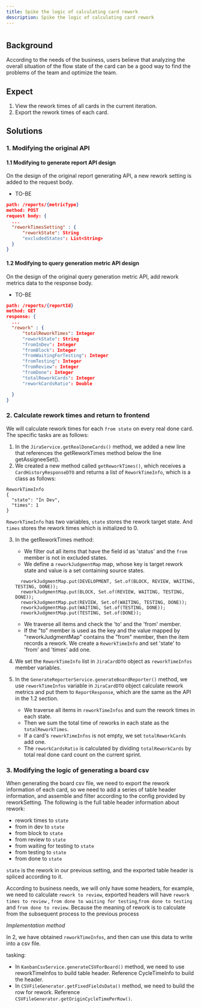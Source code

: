 ```yaml
---
title: Spike the logic of calculating card rework
description: Spike the logic of calculating card rework
---
```


#

## Background

According to the needs of the business, users believe that analyzing the overall situation of the flow state of the card can be a good way to find the problems of the team and optimize the team.

## Expect

 1. View the rework times of all cards in the current iteration. 
 2. Export the rework times of each card.

## Solutions

### 1. Modifying the original API

#### 1.1 Modifying to generate report API design
On the design of the original report generating API, a new rework setting is added to the request body.
- TO-BE
```json
path: /reports/{metricType}
method: POST
request body: {
  ...
  "reworkTimesSetting" : {
      "reworkState": String
      "excludedStates": List<String>
  }
}
```

#### 1.2 Modifying to query generation metric API design
On the design of the original query generation metric API,  add rework metrics data to the response body.
- TO-BE
```json
path: /reports/{reportId}
method: GET
response: {
  ...
  "rework" : {
      "totalReworkTimes": Integer
      "reworkState": String
      "fromInDev": Integer
      "fromBlock": Integer
      "fromWaitingForTesting": Integer
      "fromTesting": Integer
      "fromReview": Integer
      "fromDone": Integer
      "totalReworkCards": Integer
      "reworkCardsRatio": Double

  }
}
```

### 2. Calculate rework times and return to frontend

We will calculate rework times for each `from state` on every real done card. The specific tasks are as follows:

1. In the `JiraService.getRealDoneCards()` method, we added a new line that references the getReworkTimes method below the line getAssigneeSet().
2. We created a new method called `getReworkTimes()`, which receives a `CardHistoryResponseDTO` and returns a list of `ReworkTimeInfo`, which is a class as follows:

```
ReworkTimeInfo
{
  "state": "In Dev",
  "times": 1
}
```

`ReworkTimeInfo` has two variables, `state` stores the rework target state. And `times` stores the rework times which is initialized to 0.

3. In the getReworkTimes method:
    - We filter out all items that have the field id as 'status' and the `from` member is not in excluded states.
    - We define a `reworkJudgmentMap` map, whose key is target rework state and value is a set containing source states.
    
    ```
      reworkJudgmentMap.put(DEVELOPMENT, Set.of(BLOCK, REVIEW, WAITING, TESTING, DONE));
      reworkJudgmentMap.put(BLOCK, Set.of(REVIEW, WAITING, TESTING, DONE));
      reworkJudgmentMap.put(REVIEW, Set.of(WAITING, TESTING, DONE));
      reworkJudgmentMap.put(WAITING, Set.of(TESTING, DONE));
      reworkJudgmentMap.put(TESTING, Set.of(DONE));
    ```

    - We traverse all items and check the 'to' and the 'from' member.
    - If the "to" member is used as the key and the value mapped by "reworkJudgmentMap" contains the "from" member, then the item records a rework. We create a `ReworkTimeInfo` and set 'state' to 'from' and 'times' add one.

4. We set the `ReworkTimeInfo` list in `JiraCardDTO` object as `reworkTimeInfos` member variables.
5. In the `GenerateReporterService.generateBoardReporter()` method, we use `reworkTimeInfos` variable in `JiraCardDTO` object calculate rework metrics and put them to `ReportResponse`, which are the same as the API in the 1.2 section.
    - We traverse all items in `reworkTimeInfos` and sum the rework times in each state.
    - Then we sum the total time of reworks in each state as the `totalReworkTimes`.
    - If a card's `reworkTimeInfos` is not empty, we set `totalReworkCards` add one.
    - The `reworkCardsRatio` is calculated by dividing `totalReworkCards` by total real done card count on the current sprint.



### 3. Modifying the logic of generating a board csv
When generating the board csv file, we need to export the rework information of each card, so we need to add a series of table header information, and assemble and filter according to the config provided by reworkSetting. The following is the full table header information about rework:

- rework times to `state`
- from in dev to `state`
- from block to `state`
- from review to `state`
- from waiting for testing to `state`
- from testing to `state`
- from done to `state`

`state` is the rework in our previous setting, and the exported table header is spliced according to it.

According to business needs, we will only have some headers, for example, we need to calculate `rework to review`, exported headers will have `rework times to review` , `from done to waiting for testing`,`from done to testing` and `from done to review`. Because the meaning of rework is to calculate from the subsequent process to the previous process

*Implementation method*

In 2, we have obtained `reworkTimeInfos`, and then can use this data to write into a csv file.

tasking:
- In `KanbanCsvService.generateCSVForBoard()` method, we need to use reworkTimeInfos to build table header. Reference CycleTimeInfo to build the header.
- In `CSVFileGenerator.getFixedFieldsData()` method, we need to build the row for rework. Reference `CSVFileGenerator.getOriginCycleTimePerRow()`.
